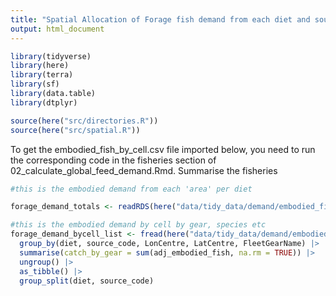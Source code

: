```yaml
---
title: "Spatial Allocation of Forage fish demand from each diet and source"
output: html_document
---
```

  
```r

library(tidyverse)
library(here)
library(terra)
library(sf)
library(data.table)
library(dtplyr)

source(here("src/directories.R"))
source(here("src/spatial.R"))

```


To get the embodied_fish_by_cell.csv file imported below, you need to run the corresponding code in the fisheries section of 02_calculate_global_feed_demand.Rmd. Summarise the fisheries

```r
#this is the embodied demand from each 'area' per diet

forage_demand_totals <- readRDS(here("data/tidy_data/demand/embodied_fish_demand_by_source_diet.rds"))

#this is the embodied demand by cell by gear, species etc 
forage_demand_bycell_list <- fread(here("data/tidy_data/demand/embodied_fish_per_cell.csv")) |> 
  group_by(diet, source_code, LonCentre, LatCentre, FleetGearName) |> 
  summarise(catch_by_gear = sum(adj_embodied_fish, na.rm = TRUE)) |> 
  ungroup() |> 
  as_tibble() |> 
  group_split(diet, source_code)


```

